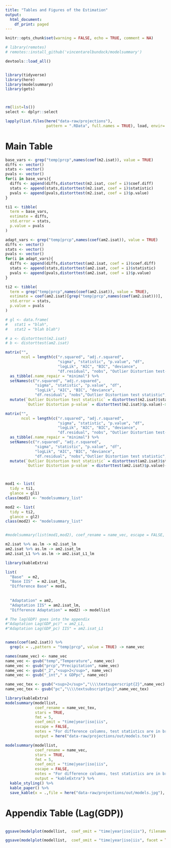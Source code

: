 ```yaml
---
title: "Tables and Figures of the Estimation"
output:
  html_document:
    df_print: paged
---
```


```r
knitr::opts_chunk$set(warning = FALSE, echo = TRUE, comment = NA)
```

```r
# library(remotes)
# remotes::install_github('vincentarelbundock/modelsummary')

devtools::load_all()


library(tidyverse)
library(here)
library(modelsummary)  
library(gets)



rm(list=ls())
select <- dplyr::select
```


```r
lapply(list.files(here("data-raw/projections"),
                  pattern = ".RData", full.names = TRUE), load, envir=.GlobalEnv)
```


# Main Table

```r
base_vars <- grep("temp|prcp",names(coef(m2.isat)), value = TRUE)
diffs <- vector()
stats <- vector()
pvals <- vector()
for(i in base_vars){
  diffs <- append(diffs,distorttest(m2.isat, coef = i)$coef.diff)
  stats <- append(stats,distorttest(m2.isat, coef = i)$statistic)
  pvals <- append(pvals,distorttest(m2.isat, coef = i)$p.value)
}

ti1 <- tibble(
  term = base_vars,
  estimate = diffs,
  std.error = stats,
  p.value = pvals
)

adapt_vars <- grep("temp|prcp",names(coef(am2.isat)), value = TRUE)
diffs <- vector()
stats <- vector()
pvals <- vector()
for(i in adapt_vars){
  diffs <- append(diffs,distorttest(am2.isat, coef = i)$coef.diff)
  stats <- append(stats,distorttest(am2.isat, coef = i)$statistic)
  pvals <- append(pvals,distorttest(am2.isat, coef = i)$p.value)
}

ti2 <- tibble(
  term = grep("temp|prcp",names(coef(am2.isat)), value = TRUE),
  estimate = coef(am2.isat)[grep("temp|prcp",names(coef(am2.isat)))],
  std.error = stats,
  p.value = pvals
)
```


```r
# gl <- data.frame(
#   stat1 = "blah",
#   stat2 = "blah blah")

# a <- distorttest(m2.isat)
# b <- distorttest(am2.isat)

matrix("",
       ncol = length(c("r.squared", "adj.r.squared", 
                       "sigma", "statistic", "p.value", "df", 
                       "logLik", "AIC", "BIC", "deviance", 
                       "df.residual", "nobs", "Outlier Distortion test-stat", "Outlier Distortion p-value"))) %>% 
  as_tibble(.name_repair = "minimal") %>% 
  setNames(c("r.squared", "adj.r.squared", 
             "sigma", "statistic", "p.value", "df", 
             "logLik", "AIC", "BIC", "deviance", 
             "df.residual", "nobs","Outlier Distortion test statistic", "Outlier Distortion p-value")) %>% 
  mutate(`Outlier Distortion test statistic` = distorttest(m2.isat)$statistic,
         `Outlier Distortion p-value` = distorttest(m2.isat)$p.value)-> gl1

matrix("",
       ncol = length(c("r.squared", "adj.r.squared", 
                       "sigma", "statistic", "p.value", "df", 
                       "logLik", "AIC", "BIC", "deviance", 
                       "df.residual", "nobs", "Outlier Distortion test-stat", "Outlier Distortion p-value"))) %>% 
  as_tibble(.name_repair = "minimal") %>% 
  setNames(c("r.squared", "adj.r.squared", 
             "sigma", "statistic", "p.value", "df", 
             "logLik", "AIC", "BIC", "deviance", 
             "df.residual", "nobs","Outlier Distortion test statistic", "Outlier Distortion p-value")) %>% 
  mutate(`Outlier Distortion test statistic` = distorttest(am2.isat)$statistic,
         `Outlier Distortion p-value` = distorttest(am2.isat)$p.value)-> gl2



mod1 <- list(
  tidy = ti1,
  glance = gl1)
class(mod1) <- "modelsummary_list"

mod2 <- list(
  tidy = ti2,
  glance = gl2)
class(mod2) <- "modelsummary_list"


#modelsummary(list(mod1,mod2), coef_rename = name_vec, escape = FALSE, stars = TRUE)

```




```r
m2.isat %>% as.lm -> m2.isat_lm
am2.isat %>% as.lm -> am2.isat_lm
am2.isat_L1 %>% as.lm -> am2.isat_L1_lm
```






```r
library(kableExtra)

list(
  "Base"  = m2,
  "Base IIS"  = m2.isat_lm,
  "Difference Base" = mod1,
  
  
  "Adaptation" = am2, 
  "Adaptation IIS" = am2.isat_lm,
  "Difference Adaptation" = mod2) -> modellist

# The lag(GDP) goes into the appendix  
#"Adaptation Lag(GDP_pc)" = am2_L1, 
#"Adaptation Lag(GDP_pc) IIS" = am2.isat_L1


names(coef(am2.isat)) %>% 
  grep(x = .,pattern = "temp|prcp", value = TRUE) -> name_vec

names(name_vec) <- name_vec
name_vec <- gsub("temp","Temperature", name_vec)
name_vec <- gsub("prcp","Precipitation", name_vec)
name_vec <- gsub("_2","<sup>2</sup>", name_vec)
name_vec <- gsub("_int"," x GDPpc", name_vec)

name_vec_tex <- gsub("<sup>2</sup>","\\\\textsuperscript{2}",name_vec)
name_vec_tex <- gsub("pc","\\\\textsubscript{pc}",name_vec_tex)

```


```r
library(kableExtra)
modelsummary(modellist,
             coef_rename = name_vec_tex,
             stars = TRUE, 
             fmt = 5,
             coef_omit = "time|year|iso|iis", 
             escape = FALSE, 
             notes = "For difference columns, test statistics are in brackets. Standard Errors in brackets of the other columns.",
             output = here("data-raw/projections/out/models.tex"))

modelsummary(modellist,
             coef_rename = name_vec,
             stars = TRUE, 
             fmt = 5,
             coef_omit = "time|year|iso|iis", 
             escape = FALSE, 
             notes = "For difference columns, test statistics are in brackets. Standard Errors in brackets of the other columns.",
             output = "kableExtra") %>% 
  kable_styling() %>% 
  kable_paper() %>% 
  save_kable(x = .,file = here("data-raw/projections/out/models.jpg"), zoom = 2) 
```






# Appendix Table (Lag(GDP))

```r

```





```r

ggsave(modelplot(modellist,  coef_omit = "time|year|iso|iis"), filename = here("data-raw/projections/out/coefficientplot.jpg"))

ggsave(modelplot(modellist,  coef_omit = "time|year|iso|iis", facet = TRUE), filename = here("data-raw/projections/out/coefficientplot_facet.jpg"))

```



